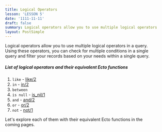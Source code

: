 ```yaml
---
title: Logical Operators
lesson: 'LESSON 5'
date: '1111-11-11'
draft: false
summary: Logical operators allow you to use multiple logical operators in a query.
layout: PostSimple
---
```


Logical operators allow you to use multiple logical operators in a query.  Using these operators, you can check for multiple conditions in a single query and filter your records based on your needs within a single query.
##### List of logical operators and their equivalent Ecto functions

1. `like` -  [like/2](https://hexdocs.pm/ecto/Ecto.Query.API.html#like/2)
2. `in` - [in/2](https://hexdocs.pm/ecto/Ecto.Query.API.html#in/2)
3. `between` 
4. `is null` -  [is_nil/1](https://hexdocs.pm/ecto/Ecto.Query.API.html#is_nil/1)
5. `and` - [and/2](https://hexdocs.pm/ecto/Ecto.Query.API.html#and/2)
6. `or` - [or/2](https://hexdocs.pm/ecto/Ecto.Query.API.html#or/2)
7. `not` - [not/1](https://hexdocs.pm/ecto/Ecto.Query.API.html#not/1)

Let's explore each of them with their equivalent Ecto functions in the coming pages.
